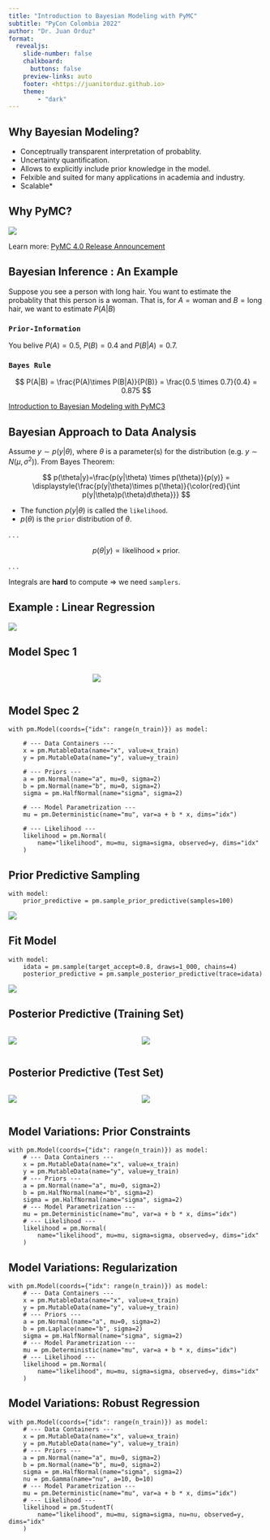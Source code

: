 ```yaml
---
title: "Introduction to Bayesian Modeling with PyMC"
subtitle: "PyCon Colombia 2022"
author: "Dr. Juan Orduz"
format:
  revealjs: 
    slide-number: false
    chalkboard: 
      buttons: false
    preview-links: auto
    footer: <https://juanitorduz.github.io>
    theme:
        - "dark"
---
```


## Why Bayesian Modeling?

::: incremental
- Conceptrually transparent interpretation of probablity.
- Uncertainty quantification.
- Allows to explicitly include prior knowledge in the model.
- Felxible and suited for many applications in academia and industry.
- Scalable*
:::

## Why PyMC?


![](pyconco22_orduz_files/images/pymc4_announcement.png)

::: footer
Learn more: [PyMC 4.0 Release Announcement](https://www.pymc.io/blog/v4_announcement.html)
:::

## Bayesian Inference \: An Example

Suppose you see a person with long hair. You want to estimate the probablity that this person is a woman. That is, for $A = \text{woman}$ and $B = \text{long hair}$, we want to estimate $P(A|B)$

### `Prior-Information`

You belive $P(A) = 0.5$, $P(B)=0.4$ and $P(B|A) = 0.7$.

### `Bayes Rule`
$$
P(A|B) = \frac{P(A)\times P(B|A)}{P(B)} = \frac{0.5 \times 0.7}{0.4} = 0.875
$$

::: footer
[Introduction to Bayesian Modeling with PyMC3](https://juanitorduz.github.io/intro_pymc3/)
:::

## Bayesian Approach to Data Analysis

Assume $y\sim p(y|\theta)$, where $\theta$ is a parameter(s) for the distribution (e.g. $y\sim N(\mu, \sigma^2)$). From Bayes Theorem:

$$
p(\theta|y)=\frac{p(y|\theta) \times p(\theta)}{p(y)} = 
\displaystyle{\frac{p(y|\theta)\times p(\theta)}{\color{red}{\int p(y|\theta)p(\theta)d\theta}}}
$$

::: incremental
- The function $p(y|\theta)$ is called the `likelihood`.
- $p(\theta)$ is the `prior` distribution of $\theta$.
:::

. . .

$$
p(\theta|y)  \propto \text{likelihood} \times \text{prior}.
$$

. . .

Integrals are **hard** to compute $\Longrightarrow$ we need `samplers`.

::: footer
:::

## Example \: Linear Regression

\begin{align*}
y & \sim \text{Normal}(\mu, \sigma^2)\\
\mu & = a + bx
\end{align*}

![](pymc_lr_files/pymc_lr_3_0.svg){fig-align="center"}

::: footer
:::

## Model Spec 1

::: columns
::: {.column width="30%"}
\begin{align*}
y & \sim \text{Normal}(\mu, \sigma^2)\\
\mu & = a + bx \\
a & \sim \text{Normal}(0, 2)\\
b & \sim \text{Normal}(0, 2) \\
\sigma & \sim \text{HalfNormal}(2)
\end{align*}
:::
::: {.column width="70%"}
![](pymc_lr_files/pymc_lr_5_0.svg){fig-align="center"}
:::
:::

::: footer
:::

## Model Spec 2

``` .python
with pm.Model(coords={"idx": range(n_train)}) as model:

    # --- Data Containers ---
    x = pm.MutableData(name="x", value=x_train)
    y = pm.MutableData(name="y", value=y_train)
    
    # --- Priors ---
    a = pm.Normal(name="a", mu=0, sigma=2)
    b = pm.Normal(name="b", mu=0, sigma=2)
    sigma = pm.HalfNormal(name="sigma", sigma=2)
    
    # --- Model Parametrization ---
    mu = pm.Deterministic(name="mu", var=a + b * x, dims="idx")
    
    # --- Likelihood ---
    likelihood = pm.Normal(
        name="likelihood", mu=mu, sigma=sigma, observed=y, dims="idx"
    )
```

## Prior Predictive Sampling

``` .python
with model:
    prior_predictive = pm.sample_prior_predictive(samples=100)
```

![](pymc_lr_files/pymc_lr_8_0.svg){fig-align="center"}

## Fit Model

``` .python
with model:
    idata = pm.sample(target_accept=0.8, draws=1_000, chains=4)
    posterior_predictive = pm.sample_posterior_predictive(trace=idata)
```

![](pymc_lr_files/pymc_lr_14_0.svg){fig-align="center"}

## Posterior Predictive (Training Set)

::: columns
::: {.column width="50%"}
![](pymc_lr_files/pymc_lr_16_0.svg)
:::
::: {.column width="50%"}
![](pymc_lr_files/pymc_lr_17_0.svg)
:::
:::


## Posterior Predictive (Test Set)

::: columns
::: {.column width="50%"}
![](pymc_lr_files/pymc_lr_21_0.svg)
:::
::: {.column width="50%"}
![](pymc_lr_files/pymc_lr_22_0.svg)
:::
:::

## Model Variations: Prior Constraints

``` .python
with pm.Model(coords={"idx": range(n_train)}) as model:
    # --- Data Containers ---
    x = pm.MutableData(name="x", value=x_train)
    y = pm.MutableData(name="y", value=y_train)
    # --- Priors ---
    a = pm.Normal(name="a", mu=0, sigma=2)
    b = pm.HalfNormal(name="b", sigma=2)
    sigma = pm.HalfNormal(name="sigma", sigma=2)
    # --- Model Parametrization ---
    mu = pm.Deterministic(name="mu", var=a + b * x, dims="idx")
    # --- Likelihood ---
    likelihood = pm.Normal(
        name="likelihood", mu=mu, sigma=sigma, observed=y, dims="idx"
    )
```

## Model Variations: Regularization

``` .python
with pm.Model(coords={"idx": range(n_train)}) as model:
    # --- Data Containers ---
    x = pm.MutableData(name="x", value=x_train)
    y = pm.MutableData(name="y", value=y_train)
    # --- Priors ---
    a = pm.Normal(name="a", mu=0, sigma=2)
    b = pm.Laplace(name="b", sigma=2)
    sigma = pm.HalfNormal(name="sigma", sigma=2)
    # --- Model Parametrization ---
    mu = pm.Deterministic(name="mu", var=a + b * x, dims="idx")
    # --- Likelihood ---
    likelihood = pm.Normal(
        name="likelihood", mu=mu, sigma=sigma, observed=y, dims="idx"
    )
```

## Model Variations: Robust Regression

``` .python
with pm.Model(coords={"idx": range(n_train)}) as model:
    # --- Data Containers ---
    x = pm.MutableData(name="x", value=x_train)
    y = pm.MutableData(name="y", value=y_train)
    # --- Priors ---
    a = pm.Normal(name="a", mu=0, sigma=2)
    b = pm.Normal(name="b", mu=0, sigma=2)
    sigma = pm.HalfNormal(name="sigma", sigma=2)
    nu = pm.Gamma(name="nu", a=10, b=10)
    # --- Model Parametrization ---
    mu = pm.Deterministic(name="mu", var=a + b * x, dims="idx")
    # --- Likelihood ---
    likelihood = pm.StudentT(
        name="likelihood", mu=mu, sigma=sigma, nu=nu, observed=y, dims="idx"
    )
```